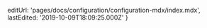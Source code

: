 
  editUrl: 'pages/docs/configuration/configuration-mdx/index.mdx',
  lastEdited: '2019-10-09T18:09:25.000Z'
}

<Configuration />
<GlobalConfiguration />
